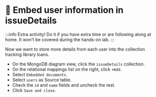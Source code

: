 
# 🦸 Embed user information in issueDetails

:::info
Extra activity! Do it if you have extra time or are following along at home. It won't be covered during the hands-on lab.
:::

Now we want to store more details from each user into the collection tracking library loans.

- On the MongoDB diagram view, click the `issueDetails` collection.
- On the relational mappings list on the right, click `+Add`.
- Select `Embedded documents`.
- Select `users` as Source table.
- Check the `id` and `name` fields and uncheck the rest.
- Click `Save and close`.


<Screenshot url="https://www.mongodb.com/products/tools/relational-migrator" src="img/180-image-001.png" alt="Screenshot of the connect modal" />

